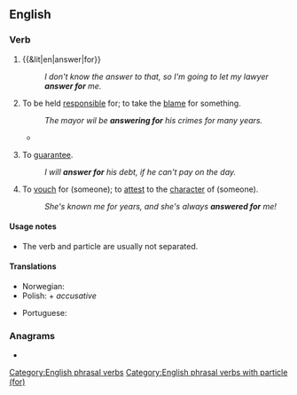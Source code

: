 ==English==

===Verb===
{{head|en|verb|head=[[answer]] for}}

# {{&lit|en|answer|for}}
#: ''I don't know the answer to that, so I'm going to let my lawyer '''answer for''' me.''
# {{lb|en|transitive|or|intransitive}} To be held [[responsible]] for; to take the [[blame]] for something.
#: ''The mayor wil be '''answering for''' his crimes for many years.''
#* {{quote-journal|en|year=2007|month=September|volume=197|issue=6|page=26|title=The Faculty 'Problem'|author=Wilson D Miscamble|journal=America|passage=Duffy dared to think that Queen Elizabeth I has a few things '''for''' which to '''answer'''}}
# {{lb|en|transitive}} To [[guarantee]].
#: ''I will '''answer for''' his debt, if he can't pay on the day.''
# {{lb|en|transitive}} To [[vouch]] for (someone); to [[attest]] to the [[character]] of (someone).
#: ''She's known me for years, and she's always '''answered for''' me!''

====Usage notes====
* The verb and particle are usually not separated.

====Translations====
{{trans-top|to be held responsible for}}
* Norwegian: {{t+|no|svare for}}
* Polish: {{t+|pl|odpowiadać|alt=odpowiadać za}} + ''accusative''
{{trans-mid}}
* Portuguese: {{t|pt|[[responder]] [[por]]}}
{{trans-bottom}}

===Anagrams===
* {{anagrams|en|a=aefnorrsw|forewarns}}

[[Category:English phrasal verbs]]
[[Category:English phrasal verbs with particle (for)]]